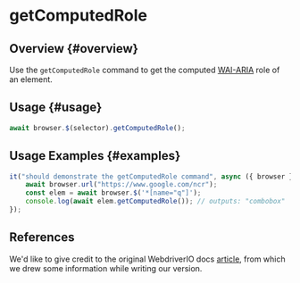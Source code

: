 # getComputedRole

## Overview {#overview}

Use the `getComputedRole` command to get the computed [WAI-ARIA][wai-aria] role of an element.

## Usage {#usage}

```javascript
await browser.$(selector).getComputedRole();
```

## Usage Examples {#examples}

```javascript
it("should demonstrate the getComputedRole command", async ({ browser }) => {
    await browser.url("https://www.google.com/ncr");
    const elem = await browser.$('*[name="q"]');
    console.log(await elem.getComputedRole()); // outputs: "combobox"
});
```

## References

We'd like to give credit to the original WebdriverIO docs [article](https://webdriver.io/docs/api/element/getComputedRole), from which we drew some information while writing our version.

[wai-aria]: https://en.wikipedia.org/wiki/WAI-ARIA
